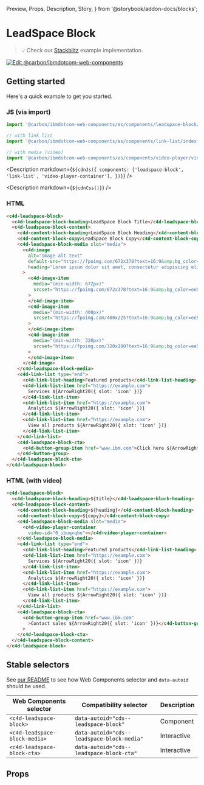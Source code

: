   Preview,
  Props,
  Description,
  Story,
} from '@storybook/addon-docs/blocks';

# LeadSpace Block

> 💡 Check our
> [Stackblitz](https://stackblitz.com/github/carbon-design-system/carbon-for-ibm-dotcom/tree/main/packages/web-components/examples/stackblitz/components/leadspace-block)
> example implementation.

[![Edit @carbon/ibmdotcom-web-components](https://developer.stackblitz.com/img/open_in_stackblitz.svg)](https://stackblitz.com/github/carbon-design-system/carbon-for-ibm-dotcom/tree/main/packages/web-components/examples/codesandbox/components/leadspace-block)

## Getting started

Here's a quick example to get you started.

### JS (via import)

```javascript
import '@carbon/ibmdotcom-web-components/es/components/leadspace-block/index';

// with link list
import '@carbon/ibmdotcom-web-components/es/components/link-list/index';

// with media (video)
import '@carbon/ibmdotcom-web-components/es/components/video-player/video-player-container';
```

<Description
  markdown={`${cdnJs({
    components: ['leadspace-block', 'link-list', 'video-player-container'],
  })}`}
/>

<Description markdown={`${cdnCss()}`} />

### HTML

```html
<c4d-leadspace-block>
  <c4d-leadspace-block-heading>LeadSpace Block Title</c4d-leadspace-block-heading>
  <c4d-leadspace-block-content>
    <c4d-content-block-heading>LeadSpace Block Heading</c4d-content-block-heading>
    <c4d-content-block-copy>LeadSpace Block Copy</c4d-content-block-copy>
    <c4d-leadspace-block-media slot="media">
      <c4d-image
        alt="Image alt text"
        default-src="https://fpoimg.com/672x378?text=16:9&amp;bg_color=ee5396&amp;text_color=161616"
        heading="Lorem ipsum dolor sit amet, consectetur adipiscing elit."
      >
        <c4d-image-item
          media="(min-width: 672px)"
          srcset="https://fpoimg.com/672x378?text=16:9&amp;bg_color=ee5396&amp;text_color=161616"
        >
        </c4d-image-item>
        <c4d-image-item
          media="(min-width: 400px)"
          srcset="https://fpoimg.com/400x225?text=16:9&amp;bg_color=ee5396&amp;text_color=161616"
        >
        </c4d-image-item>
        <c4d-image-item
          media="(min-width: 320px)"
          srcset="https://fpoimg.com/320x180?text=16:9&amp;bg_color=ee5396&amp;text_color=161616"
        >
        </c4d-image-item>
      </c4d-image>
    </c4d-leadspace-block-media>
    <c4d-link-list type="end">
      <c4d-link-list-heading>Featured products</c4d-link-list-heading>
      <c4d-link-list-item href="https://example.com">
        Services ${ArrowRight20({ slot: 'icon' })}
      </c4d-link-list-item>
      <c4d-link-list-item href="https://example.com">
        Analytics ${ArrowRight20({ slot: 'icon' })}
      </c4d-link-list-item>
      <c4d-link-list-item href="https://example.com">
        View all products ${ArrowRight20({ slot: 'icon' })}
      </c4d-link-list-item>
    </c4d-link-list>
    <c4d-leadspace-block-cta>
      <c4d-button-group-item href="www.ibm.com">Click here ${ArrowRight20({ slot: 'icon' })}</c4d-button-group-item>
    </c4d-button-group>
  </c4d-leadspace-block-cta>
</c4d-leadspace-block>
```

### HTML (with video)

```html
<c4d-leadspace-block>
  <c4d-leadspace-block-heading>${title}</c4d-leadspace-block-heading>
  <c4d-leadspace-block-content>
    <c4d-content-block-heading>${heading}</c4d-content-block-heading>
    <c4d-content-block-copy>${copy}</c4d-content-block-copy>
    <c4d-leadspace-block-media slot="media">
      <c4d-video-player-container
        video-id="0_ibuqxqbe"></c4d-video-player-container>
    </c4d-leadspace-block-media>
    <c4d-link-list type="end">
      <c4d-link-list-heading>Featured products</c4d-link-list-heading>
      <c4d-link-list-item href="https://example.com">
        Services ${ArrowRight20({ slot: 'icon' })}
      </c4d-link-list-item>
      <c4d-link-list-item href="https://example.com">
        Analytics ${ArrowRight20({ slot: 'icon' })}
      </c4d-link-list-item>
      <c4d-link-list-item href="https://example.com">
        View all products ${ArrowRight20({ slot: 'icon' })}
      </c4d-link-list-item>
    </c4d-link-list>
    <c4d-leadspace-block-cta>
      <c4d-button-group-item href="www.ibm.com"
        >Contact sales ${ArrowRight20({ slot: 'icon' })}</c4d-button-group-item
      >
    </c4d-leadspace-block-cta>
  </c4d-leadspace-block-content>
</c4d-leadspace-block>
```

## Stable selectors

See
[our README](https://github.com/carbon-design-system/carbon-for-ibm-dotcom/tree/main/packages/web-components#stable-selectors-for-analytics-and-integratione2e-testing-in-web-components)
to see how Web Components selector and `data-autoid` should be used.

| Web Components selector       | Compatibility selector                     | Description |
| ----------------------------- | ------------------------------------------ | ----------- |
| `<c4d-leadspace-block>`       | `data-autoid="cds--leadspace-block"`       | Component   |
| `<c4d-leadspace-block-media>` | `data-autoid="cds--leadspace-block-media"` | Interactive |
| `<c4d-leadspace-block-cta>`   | `data-autoid="cds--leadspace-block-cta"`   | Interactive |

## Props

<Props of="cds-leadspace-block" />
<Description markdown={contributing} />
